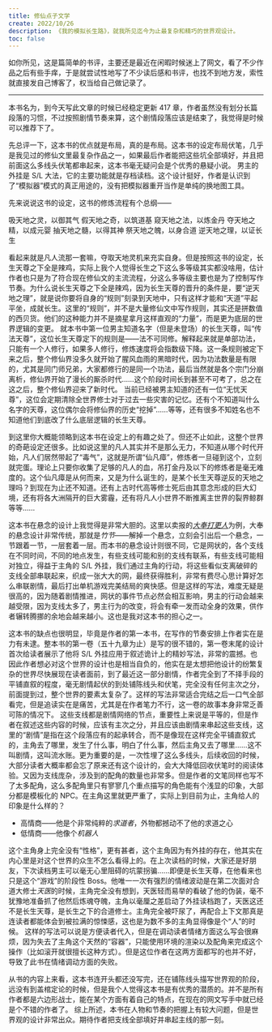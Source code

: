 ```yaml
---
title: 修仙点子文学
create: 2022/10/26
description: 《我的模拟长生路》，就我所见迄今为止最复杂和精巧的世界观设计。
toc: false
---
```


如你所见，这是篇简单的书评，主要还是最近在闲暇时候迷上了网文，看了不少作品之后有些手痒，于是就尝试性地写了不少读后感和书评，也找不到地方发，索性就直接发自己博客了，权当给自己做记录了。

---


本书名为<BookSummary id={1033422902} />，到今天写此文章的时候已经稳定更新 417 章，作者虽然没有划分长篇段落的习惯，不过按照剧情节奏来算，这个剧情段落应该是结束了，我觉得是时候可以推荐下了。

先总评一下，这本书的优点就是布局，真的是布局。这本书的设定布局伏笔，几乎是我见过的修仙文里最复杂作品之一，如果最后作者能把这些坑全部填好，并且把前面这么多线头伏笔都串起来，这本书毫无疑问会是个优秀的悬疑小说。
男主的外挂是 S/L 大法，它的主要功能就是存档读档。这个设计挺好，作者是认识到了“模拟器”模式的真正用途的，没有把模拟器重开当作是单纯的换地图工具。

先来说说这书的设定，这书的修炼流程有个总纲——

<FontBlock src="fonts/LingDuBengTa.ttf" fontSize={28}>
吸天地之灵，以御其气
假天地之奇，以筑道基
窥天地之法，以炼金丹
夺天地之精，以成元婴
抽天地之髓，以得其神
祭天地之魄，以身合道
逆天地之理，以证长生
</FontBlock>

看起来就是凡人流那一套嘛，夺取天地灵机来充实自身。但是按照这书的设定，长生天尊之下全是辣鸡，实际上我个人觉得长生之下这么多等级其实都没啥用，估计作者也只是为了符合现在修仙文的主流流程，分这么多等级主要也是为了控制写作节奏。为什么说长生天尊之下全是辣鸡，因为长生天尊的晋升的条件是，要“逆天地之理”，就是说你要将自身的“规则”刻录到天地中，只有这样才能和“天道”平起平坐，成就长生。这里的“规则”，并不是大量修仙文中写作规则，其实还是拼数值的西贝货。他们的这种能力并不是摘星拿月这样直观的“力量”，而是更为底层的世界逻辑的变更。
就本书中第一位男主知道名字（但是未登场）的长生天尊，叫“传法天尊”，这位长生天尊定下的规则是——法不可同修。解释起来就是单部功法，只能有一个人修行，如果多人修行，修炼速度将会指数级下降。这一条规则被定下来之后，整个修仙界没多久就开始了腥风血雨的黑暗时代，因为功法数量是有限的，尤其是同门师兄弟，大家都修行的是同一个功法，最后当然就是各个宗门分崩离析，修仙界开始了漫长的厮杀时代……这个阶段时间长到甚至不可考了，总之在这之后，整个修仙界迎来了新时代。
当前已经被男主知道的还有一位“无忧天尊”，这位会定期清除全世界修士对于过去一些灾害的记忆。还有个不知道叫什么名字的天尊，这位偶尔会将修仙界的历史“挖掉”……等等，还有很多不知姓名也不知道他们到底改了什么底层逻辑的长生天尊。

到这里你大概能领略到这本书在设定上的有趣之处了。但还不止如此，这整个世界的奇葩设定还很多。比如说这里的凡人其实并不是那么无力，不知道从哪个时代开始，凡人们居然带起了“毒气”，这就是所谓“仙凡瘴”，修炼者一旦碰到这个，立刻就完蛋。理论上只要你收集了足够的凡人的血，吊打金丹及以下的修炼者是毫无难度的。这个仙凡瘴是从何而来，又是为什么诞生的，是某个长生天尊逆反的天地之理吗？到现在为止还不知道。还有上古时代高等修士死后由其意念形成的巨大幻境，还有将各大洲隔开的巨大雾霾，还有将凡人小世界不断推离主世界的裂界鲸群等等……

这本书在悬念的设计上我觉得是非常大胆的。这里以卖报的[_大奉打更人_](https://book.qidian.com/info/1019664125/)为例，大奉的悬念设计非常传统，那就是*竹节*——解掉一个悬念，立刻会引出后一个悬念，一节跟着一节，一层套着一层。而本书的悬念设计则很不同，它是网状的，各个支线在不同时间，不同的地点发生，有些支线可能和别的支线有联系，有些支线可能相对独立，得益于主角的 S/L 外挂，我们通过主角的行动，将这些看似支离破碎的支线全部串联起来，织成一张大大的网，最终获得胜利，非常有费尽心思计算好怎么串联剧情，最后打出单机游戏完美结局的爽快感。但是这样的写法，难度无疑是很高的，因为随着剧情推进，网状的事件节点必然会相互影响，男主的行动会越来越受限，因为支线太多了，男主行为的改变，将会有牵一发而动全身的效果，供作者辗转腾挪的余地会越来越小。这也是我对这本书的担心之一。

这本书的缺点也很明显，毕竟是作者的第一本书，在写作的节奏安排上作者实在是力有未逮。整本书的第一卷（五十九章为止）是写的很不错的，第一卷末尾的设计首次给读者展示了他将 S/L 外挂应用于叙述诡计上的精妙写法，非常的震撼。也因此作者想必对这个世界的设计也是相当自负的，他实在是太想把他设计的纷繁复杂的世界尽快展现在读者面前，到了最近这一部分剧情，作者完全到了不择手段的平铺直叙的程度，毫无剧情起伏的到处铺陈线头和伏笔，完全没有任何主次之分，前面提到过，整个世界的要素太复杂了。这样的写法非常适合完结之后一口气全部看完，但是追读实在是痛苦，尤其是在作者笔力不行，这一卷的故事本身非常乏善可陈的情况下。
这些支线都是剧情网络的节点，重要性上来说是平等的，但是作者在叙述这些内容的时候，应该有主次之分，并且应该由剧情来串起这些支线，这里的“剧情”是指在这个段落应有的起承转合，而不是像现在这样完全平铺直叙式的，主角去了哪里，发生了什么事，明白了什么事，然后主角又去了哪里……这不叫剧情，这叫流水账。更为重要的是，一次性埋了这么多线头，后续收回的时候，大部分读者大概率都会忘了原来还有这个设计的，会大大降低回收伏笔时的阅读体验。又因为支线庞杂，涉及到的配角的数量也非常多。但是作者的文笔同样也写不了太多配角，这么多配角里只有寥寥几个重点描写的角色能有个浅显的印象，大部分都是模板化的 NPC。在主角这里就更严重了，实际上到目前为止，主角给人的印象是什么样的？

- 高情商——他是个非常纯粹的*求道者*，外物都撼动不了他的求道之心
- 低情商——他像个*机器人*

这个主角身上完全没有“性格”，更有甚者，这个主角因为有外挂的存在，他其实在内心里是对这个世界的众生不怎么看得上的。在上次读档的时候，大家还是好朋友，下次读档男主可以毫无心里阻碍的坑蒙拐骗……即便是长生天尊，在他看来也只是这个“游戏”的阶段性 Boss。他唯一一次有强烈的情绪波动是在第二次面对合道大修士*天医*的时候，主角完全没有想到，天医轻而易举的看破了他的伪装，毫不犹豫地准备抓了他然后炼魂夺魄，主角以毫厘之差启动了外挂读档跑了，天医这还不是长生天尊，是长生之下的合道修士。主角完全被吓尿了，再配合上下文那真是连读者都能体会到被拉满的惊悚感，这也是为数不多的主角显得像是个“人”的时候。
这样的写法可以说是方便读者代入，但是在调动读者情绪方面这么写会很麻烦，因为失去了主角这个天然的“容器”，只能使用环境的渲染以及配角来完成这个操作（比如滚开就很擅长这种方式）。但是这位作者在这两方面都写的也并不好，导致了此书在情绪调动方面的失败。

从书的内容上来看，这本书连开头都还没写完，还在铺陈线头描写世界观的阶段，远没有到盖棺定论的时候，但是我个人觉得这本书是有优秀的潜质的。并不是所有作者都是六边形战士，能在某个方面有着自己的特点，在现在的网文写手中就已经是个不错的作者了。
综上所述，本书在人物和节奏的把握上有较大问题，但是世界观的设计非常出众。期待作者把支线全部填好并串起主线的那一刻。
